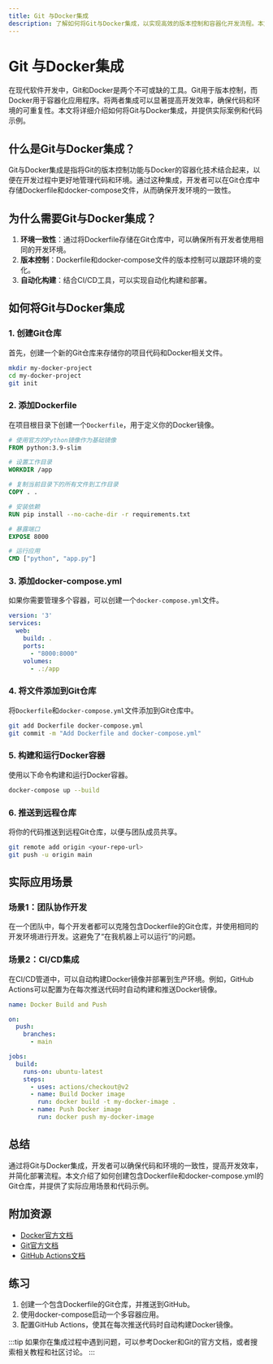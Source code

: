 ```yaml
---
title: Git 与Docker集成
description: 了解如何将Git与Docker集成，以实现高效的版本控制和容器化开发流程。本文适合初学者，包含详细的步骤、代码示例和实际应用场景。
---
```


# Git 与Docker集成

在现代软件开发中，Git和Docker是两个不可或缺的工具。Git用于版本控制，而Docker用于容器化应用程序。将两者集成可以显著提高开发效率，确保代码和环境的可重复性。本文将详细介绍如何将Git与Docker集成，并提供实际案例和代码示例。

## 什么是Git与Docker集成？

Git与Docker集成是指将Git的版本控制功能与Docker的容器化技术结合起来，以便在开发过程中更好地管理代码和环境。通过这种集成，开发者可以在Git仓库中存储Dockerfile和docker-compose文件，从而确保开发环境的一致性。

## 为什么需要Git与Docker集成？

1. **环境一致性**：通过将Dockerfile存储在Git仓库中，可以确保所有开发者使用相同的开发环境。
2. **版本控制**：Dockerfile和docker-compose文件的版本控制可以跟踪环境的变化。
3. **自动化构建**：结合CI/CD工具，可以实现自动化构建和部署。

## 如何将Git与Docker集成

### 1. 创建Git仓库

首先，创建一个新的Git仓库来存储你的项目代码和Docker相关文件。

```bash
mkdir my-docker-project
cd my-docker-project
git init
```

### 2. 添加Dockerfile

在项目根目录下创建一个`Dockerfile`，用于定义你的Docker镜像。

```dockerfile
# 使用官方的Python镜像作为基础镜像
FROM python:3.9-slim

# 设置工作目录
WORKDIR /app

# 复制当前目录下的所有文件到工作目录
COPY . .

# 安装依赖
RUN pip install --no-cache-dir -r requirements.txt

# 暴露端口
EXPOSE 8000

# 运行应用
CMD ["python", "app.py"]
```

### 3. 添加docker-compose.yml

如果你需要管理多个容器，可以创建一个`docker-compose.yml`文件。

```yaml
version: '3'
services:
  web:
    build: .
    ports:
      - "8000:8000"
    volumes:
      - .:/app
```

### 4. 将文件添加到Git仓库

将`Dockerfile`和`docker-compose.yml`文件添加到Git仓库中。

```bash
git add Dockerfile docker-compose.yml
git commit -m "Add Dockerfile and docker-compose.yml"
```

### 5. 构建和运行Docker容器

使用以下命令构建和运行Docker容器。

```bash
docker-compose up --build
```

### 6. 推送到远程仓库

将你的代码推送到远程Git仓库，以便与团队成员共享。

```bash
git remote add origin <your-repo-url>
git push -u origin main
```

## 实际应用场景

### 场景1：团队协作开发

在一个团队中，每个开发者都可以克隆包含Dockerfile的Git仓库，并使用相同的开发环境进行开发。这避免了“在我机器上可以运行”的问题。

### 场景2：CI/CD集成

在CI/CD管道中，可以自动构建Docker镜像并部署到生产环境。例如，GitHub Actions可以配置为在每次推送代码时自动构建和推送Docker镜像。

```yaml
name: Docker Build and Push

on:
  push:
    branches:
      - main

jobs:
  build:
    runs-on: ubuntu-latest
    steps:
      - uses: actions/checkout@v2
      - name: Build Docker image
        run: docker build -t my-docker-image .
      - name: Push Docker image
        run: docker push my-docker-image
```

## 总结

通过将Git与Docker集成，开发者可以确保代码和环境的一致性，提高开发效率，并简化部署流程。本文介绍了如何创建包含Dockerfile和docker-compose.yml的Git仓库，并提供了实际应用场景和代码示例。

## 附加资源

- [Docker官方文档](https://docs.docker.com/)
- [Git官方文档](https://git-scm.com/doc)
- [GitHub Actions文档](https://docs.github.com/en/actions)

## 练习

1. 创建一个包含Dockerfile的Git仓库，并推送到GitHub。
2. 使用docker-compose启动一个多容器应用。
3. 配置GitHub Actions，使其在每次推送代码时自动构建Docker镜像。

:::tip
如果你在集成过程中遇到问题，可以参考Docker和Git的官方文档，或者搜索相关教程和社区讨论。
:::